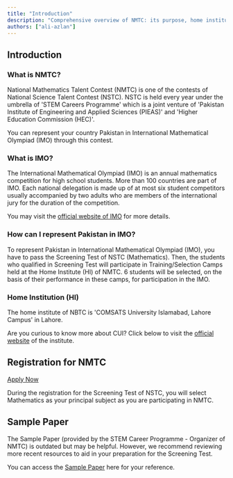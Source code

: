 ```yaml
---
title: "Introduction"
description: "Comprehensive overview of NMTC: its purpose, home institution, phases, and registration"
authors: ["ali-azlan"]
---
```


## Introduction

### What is NMTC?

National Mathematics Talent Contest (NMTC) is one of the contests of National Science Talent Contest (NSTC). NSTC is held every year under the umbrella of 'STEM Careers Programme' which is a joint venture of 'Pakistan Institute of Engineering and Applied Sciences (PIEAS)' and 'Higher Education Commission (HEC)'.

You can represent your country Pakistan in International Mathematical Olympiad (IMO) through this contest.

### What is IMO?

The International Mathematical Olympiad (IMO) is an annual mathematics competition for high school students. More than 100 countries are part of IMO. Each national delegation is made up of at most six student competitors usually accompanied by two adults who are members of the international jury for the duration of the competition.

You may visit the [official website of IMO](https://www.imo-official.org) for more details.

### How can I represent Pakistan in IMO?

To represent Pakistan in International Mathematical Olympiad (IMO), you have to pass the Screening Test of NSTC (Mathematics). Then, the students who qualified in Screening Test will participate in Training/Selection Camps held at the Home Institute (HI) of NMTC. 6 students will be selected, on the basis of their performance in these camps, for participation in the IMO.

### Home Institution (HI)

The home institute of NBTC is 'COMSATS University Islamabad, Lahore Campus' in Lahore.

Are you curious to know more about CUI? Click below to visit the [official website](https://lahore.comsats.edu.pk/default.aspx) of the institute.

## Registration for NMTC

[Apply Now](/apply)

During the registration for the Screening Test of NSTC, you will select Mathematics as
your principal subject as you are participating in NMTC.

## Sample Paper

The Sample Paper (provided by the STEM Career Programme - Organizer of NMTC) is outdated but may be helpful. However, we recommend reviewing more recent resources to aid in your preparation for the Screening Test.

You can access the [Sample Paper](/nmtc/sample-paper) here for your reference.
